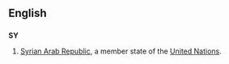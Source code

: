 ==English==
==={{abbreviation}}===
'''SY'''
#[[Syrian Arab Republic]], a member state of the [[United Nations]].